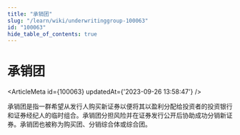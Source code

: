```yaml
---
title: "承销团"
slug: "/learn/wiki/underwritinggroup-100063"
id: "100063"
hide_table_of_contents: true
---
```



# 承销团

<ArticleMeta id={100063} updatedAt={'2023-09-26 13:58:47'} />
<div className='border-solid border-b border-t-0 my-4 border-[var(--ifm-color-gray-300)]' />

承销团是指一群希望从发行人购买新证券以便将其以盈利分配给投资者的投资银行和证券经纪人的临时组合。承销团分担风险并在证券发行公开后协助成功分销新证券。承销团也被称为购买团、分销综合体或综合团。

